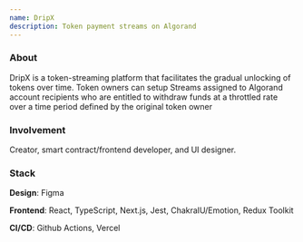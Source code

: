 ```yaml
---
name: DripX
description: Token payment streams on Algorand
---
```


### About

DripX is a token-streaming platform that facilitates the gradual unlocking of tokens over time. Token owners can setup Streams assigned to Algorand account recipients who are entitled to withdraw funds at a throttled rate over a time period defined by the original token owner

### Involvement

Creator, smart contract/frontend developer, and UI designer.

### Stack

**Design**: Figma

**Frontend**: React, TypeScript, Next.js, Jest, ChakraIU/Emotion, Redux Toolkit

**CI/CD**: Github Actions, Vercel
